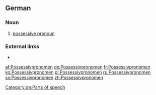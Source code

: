 ==German==

===Noun===
{{de-noun|n||Possessivpronomen|pl2=Possessivpronomina}}

# [[possessive pronoun]]

===External links===
* {{R:Duden}}

[[Category:de:Parts of speech]]

[[af:Possessivpronomen]]
[[de:Possessivpronomen]]
[[fr:Possessivpronomen]]
[[ko:Possessivpronomen]]
[[pl:Possessivpronomen]]
[[ru:Possessivpronomen]]
[[sv:Possessivpronomen]]
[[zh:Possessivpronomen]]